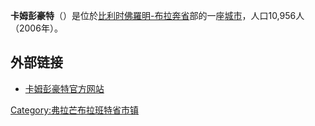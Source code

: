 {{Unreferenced|time=2018-08-14T11:49:29+00:00}}
'''卡姆彭豪特'''（{{lang-nl|Kampenhout}}）是位於[[比利时|比利时]][[佛羅明-布拉奔省|佛羅明-布拉奔省]]部的一座[[城市|城市]]，人口10,956人（2006年）。

== 外部链接 ==
*[http://www.kampenhout.be/ 卡姆彭豪特官方网站] {{Wayback|url=http://www.kampenhout.be/ |date=20201127170309 }}

{{佛罗明-布拉奔省市区}}
{{Belgium-geo-stub}}
{{DEFAULTSORT:Kampenhout}}

[[Category:弗拉芒布拉班特省市镇|Category:弗拉芒布拉班特省市镇]]